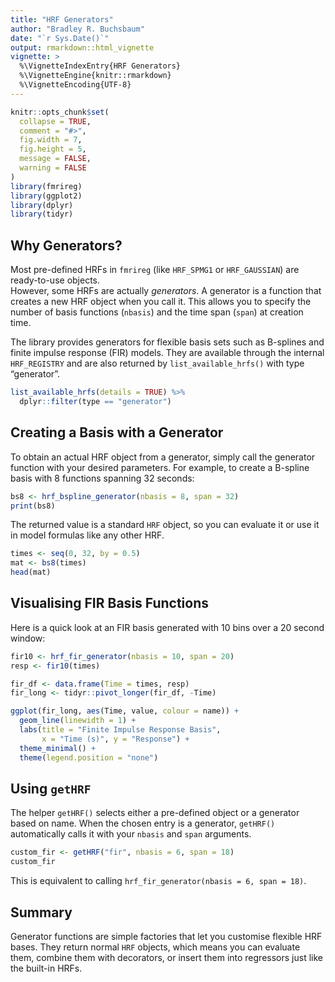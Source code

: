 ```yaml
---
title: "HRF Generators"
author: "Bradley R. Buchsbaum"
date: "`r Sys.Date()`"
output: rmarkdown::html_vignette
vignette: >
  %\VignetteIndexEntry{HRF Generators}
  %\VignetteEngine{knitr::rmarkdown}
  %\VignetteEncoding{UTF-8}
---
```


```r
knitr::opts_chunk$set(
  collapse = TRUE,
  comment = "#>",
  fig.width = 7,
  fig.height = 5,
  message = FALSE,
  warning = FALSE
)
library(fmrireg)
library(ggplot2)
library(dplyr)
library(tidyr)
```

## Why Generators?

Most pre-defined HRFs in `fmrireg` (like `HRF_SPMG1` or `HRF_GAUSSIAN`) are ready-to-use objects.  
However, some HRFs are actually *generators*. A generator is a function that
creates a new HRF object when you call it. This allows you to specify the number
of basis functions (`nbasis`) and the time span (`span`) at creation time.

The library provides generators for flexible basis sets such as B-splines and
finite impulse response (FIR) models. They are available through the internal
`HRF_REGISTRY` and are also returned by `list_available_hrfs()` with type
"generator".

```r
list_available_hrfs(details = TRUE) %>%
  dplyr::filter(type == "generator")
```

## Creating a Basis with a Generator

To obtain an actual HRF object from a generator, simply call the generator
function with your desired parameters. For example, to create a B-spline basis
with 8 functions spanning 32 seconds:

```r
bs8 <- hrf_bspline_generator(nbasis = 8, span = 32)
print(bs8)
```

The returned value is a standard `HRF` object, so you can evaluate it or use it
in model formulas like any other HRF.

```r
times <- seq(0, 32, by = 0.5)
mat <- bs8(times)
head(mat)
```

## Visualising FIR Basis Functions

Here is a quick look at an FIR basis generated with 10 bins over a 20 second
window:

```r
fir10 <- hrf_fir_generator(nbasis = 10, span = 20)
resp <- fir10(times)

fir_df <- data.frame(Time = times, resp)
fir_long <- tidyr::pivot_longer(fir_df, -Time)

ggplot(fir_long, aes(Time, value, colour = name)) +
  geom_line(linewidth = 1) +
  labs(title = "Finite Impulse Response Basis",
       x = "Time (s)", y = "Response") +
  theme_minimal() +
  theme(legend.position = "none")
```

## Using `getHRF`

The helper `getHRF()` selects either a pre-defined object or a generator based on
name. When the chosen entry is a generator, `getHRF()` automatically calls it
with your `nbasis` and `span` arguments.

```r
custom_fir <- getHRF("fir", nbasis = 6, span = 18)
custom_fir
```

This is equivalent to calling `hrf_fir_generator(nbasis = 6, span = 18)`.

## Summary

Generator functions are simple factories that let you customise flexible HRF
bases. They return normal `HRF` objects, which means you can evaluate them,
combine them with decorators, or insert them into regressors just like the
built-in HRFs.
